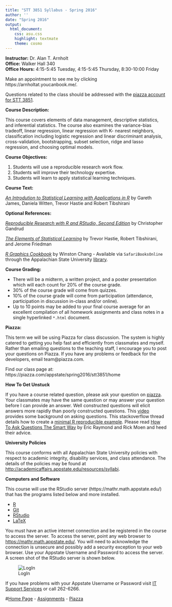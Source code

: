 ```yaml
---
title: "STT 3851 Syllabus - Spring 2016"
author: ''
date: "Spring 2016"
output:
  html_document:
    css: asu.css
    highlight: textmate
    theme: cosmo
---
```


**Instructor:**  Dr. Alan T. Arnholt  
**Office:** Walker Hall 340      
**Office Hours:** 4:15-5:45 Tuesday, 4:15-5:45 Thursday, 8:30-10:00 Friday

Make an appointment to see me by clicking https://arnholtat.youcanbook.me/.

Questions related to the class should be addressed with the [piazza account for STT 3851](https://piazza.com/class/ij30tx2hndb4ew).


**Course Description:**  

This course covers elements of data management, descriptive statistics,  and inferential statistics. The course also examines the variance-bias tradeoff, linear regression, linear regression with K- nearest neighbors, classification including logistic regression and linear discriminant analysis, cross-validation, bootstrapping, subset selection, ridge and lasso regression, and choosing optimal models. 

**Course Objectives:**

1.  Students will use a reproducible research work flow.
2.  Students will improve their technology expertise.
3.  Students will learn to apply statistical learning techniques.


**Course Text:**

[_An Introdution to Statistical Learning with Applications in R_](http://www-bcf.usc.edu/~gareth/ISL/) by Gareth James, Daniela Witten, Trevor Hastie and Robert Tibshirani

**Optional References:**

[_Reproducible Research with R and RStudio, Second Edition_](https://github.com/christophergandrud/Rep-Res-Book) by Christopher Gandrud

[_The Elements of Statistical Learning_](http://web.stanford.edu/~hastie/ElemStatLearn/) by Trevor Hastie, Robert Tibshirani, and Jerome Friedman

[_R Graphics Cookbook_](http://www.amazon.com/R-Graphics-Cookbook-Winston-Chang/dp/1449316956) by Winston Chang - Available via `SafariBooksOnline` through the Appalachian State University [library](http://library.appstate.edu/). 


**Course Grading:**

* There will be a midterm, a written project, and a poster presentation which will each count for 20% of the course grade.
* 30% of the course grade will come from quizzes.
* 10% of the course grade will come from participation (attendance, participation in discussion in-class and/or online).
* Up to 10 points may be added to your final course average for an excellent compilation of all homework assignments and class notes in a single hyperlinked `*.html` document. 

**Piazza:**

This term we will be using Piazza for class discussion. The system is highly catered to getting you help fast and efficiently from classmates and myself. Rather than emailing questions to the teaching staff, I encourage you to post your questions on Piazza. If you have any problems or feedback for the developers, email team@piazza.com.

Find our class page at: https://piazza.com/appstate/spring2016/stt3851/home


**How To Get Unstuck**

If you have a course related question, please ask your question on [piazza](https://piazza.com/class/ij30tx2hndb4ew).  Your classmates may have the same question or may answer your question before I can provide an answer.  Well constructed questions will elicit answers more rapidly than poorly constructed questions.  This [video](https://www.youtube.com/watch?v=ZFaWxxzouCY&list=PLjTlxb-wKvXNSDfcKPFH2gzHGyjpeCZmJ&index=3) provides some background on asking questions.  This stackoverflow thread details how to create a [minimal R reproducible example](http://stackoverflow.com/questions/5963269/how-to-make-a-great-r-reproducible-example/5963610#5963610). Please read [How To Ask Questions The Smart Way](http://www.catb.org/~esr/faqs/smart-questions.html) by Eric Raymond and Rick Moen and heed their advice.

**University Policies**

This course conforms with all Appalachian State University policies with respect to academic integrity, disability services, and class attendance.  The details of the policies may be found at <http://academicaffairs.appstate.edu/resources/syllabi>.


**Computers and Software**

This course will use the RStudio server  (https://mathr.math.appstate.edu/) that has the programs listed below and more installed.

* [R](http://cran.r-project.org) 
* [Git](http://git-scm.com/downloads) 
* [RStudio](http://www.rstudio.com/products/rstudio/download/)
* [LaTeX](http://www.ctan.org/starter)

You must have an active internet connection and be registered in the course to access the server. To access the server, point any web browser to <https://mathr.math.appstate.edu/>.  You will need to acknowledge the connection is unsecure and possibly add a security exception to your web browser. Use your Appstate Username and Password to access the server.  A screen shot of the RStudio server is shown below.

![LogIn](RStudioLogIn.png)

If you have problems with your Appstate Username or Password visit [IT Support Services](http://support.appstate.edu/) or call 262-6266.  

#[Home Page](http://stat-ata-asu.github.io/STT3851ClassRepo/) - [Assignments](http://stat-ata-asu.github.io/STT3851ClassRepo/Assignments/AssignmentsSTT3851Spring2016.html) - [Piazza](https://piazza.com/class/ij30tx2hndb4ew)
